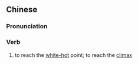 {{also|白热化}}
==Chinese==
{{zh-forms|s=白热化|type=21}}

===Pronunciation===
{{zh-pron
|m=báirèhuà
|c=baak6 jit6 faa3
|mn=pe̍h-jia̍t-hòa
|cat=v
}}

===Verb===
{{zh-verb}}

# to reach the [[white-hot]] point; to reach the [[climax]]